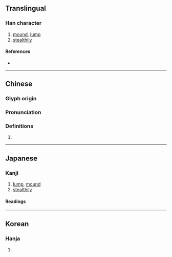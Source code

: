 {{character info}}
==Translingual==

===Han character===
{{Han char|rn=30|rad=口|as=16|sn=19|four=41669|canj=GRMFR|ids=⿰喜否}}

# [[mound]], [[lump]]
# [[stealthily]]

====References====
* {{Han ref|kx=0213.370|dkj=04564|dj=0436.160|hdz=10701.110|uh=56AD|ud=22189|bh=F1F1|bd=61937}}

----

==Chinese==
{{zh-forms}}

===Glyph origin===
{{Han etym}}

===Pronunciation===
{{zh-pron
|m=pǐ
|c=pei2
|mc=y
|oc=y
|cat=
}}

===Definitions===
{{zh-hanzi}}

# {{rfdef|zh}}

----

==Japanese==

===Kanji===
{{ja-kanji|grade=|rs=口16}}

# [[lump]], [[mound]]
# [[stealthily]]

====Readings====
{{ja-readings
|goon=ひ
|kanon=ひ
|kun=おお-き.い<おほ-き.い
}}

----

==Korean==

===Hanja===
{{ko-hanja|hangeul=비|rv=bi|mr=pi}}

# {{rfdef|ko|sort=口16}}